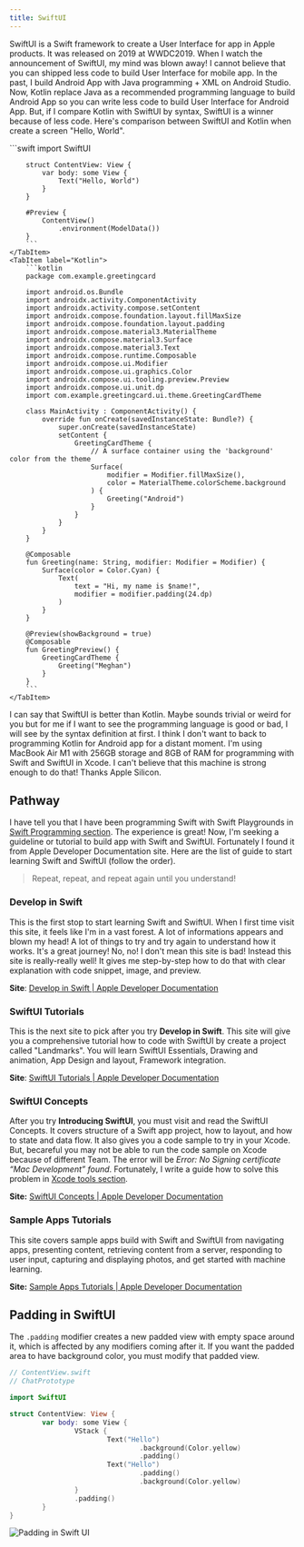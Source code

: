 ```yaml
---
title: SwiftUI
---
```



SwiftUI is a Swift framework to create a User Interface for app in Apple products. It was released on 2019 at WWDC2019. When I watch the announcement of SwiftUI, my mind was blown away! I cannot believe that you can shipped less code to build User Interface for mobile app. In the past, I build Android App with Java programming + XML on Android Studio. Now, Kotlin replace Java as a recommended programming language to build Android App so you can write less code to build User Interface for Android App. But, if I compare Kotlin with SwiftUI by syntax, SwiftUI is a winner because of less code. Here's comparison between SwiftUI and Kotlin when create a screen "Hello, World".

<Tabs>
    <TabItem label="SwiftUI">
        ```swift
        import SwiftUI

        struct ContentView: View {
            var body: some View {
                Text("Hello, World")
            }
        }

        #Preview {
            ContentView()
                .environment(ModelData())
        }
        ```
    </TabItem>
    <TabItem label="Kotlin">
        ```kotlin
        package com.example.greetingcard

        import android.os.Bundle
        import androidx.activity.ComponentActivity
        import androidx.activity.compose.setContent
        import androidx.compose.foundation.layout.fillMaxSize
        import androidx.compose.foundation.layout.padding
        import androidx.compose.material3.MaterialTheme
        import androidx.compose.material3.Surface
        import androidx.compose.material3.Text
        import androidx.compose.runtime.Composable
        import androidx.compose.ui.Modifier
        import androidx.compose.ui.graphics.Color
        import androidx.compose.ui.tooling.preview.Preview
        import androidx.compose.ui.unit.dp
        import com.example.greetingcard.ui.theme.GreetingCardTheme

        class MainActivity : ComponentActivity() {
            override fun onCreate(savedInstanceState: Bundle?) {
                super.onCreate(savedInstanceState)
                setContent {
                    GreetingCardTheme {
                        // A surface container using the 'background' color from the theme
                        Surface(
                            modifier = Modifier.fillMaxSize(),
                            color = MaterialTheme.colorScheme.background
                        ) {
                            Greeting("Android")
                        }
                    }
                }
            }
        }

        @Composable
        fun Greeting(name: String, modifier: Modifier = Modifier) {
            Surface(color = Color.Cyan) {
                Text(
                    text = "Hi, my name is $name!",
                    modifier = modifier.padding(24.dp)
                )
            }
        }

        @Preview(showBackground = true)
        @Composable
        fun GreetingPreview() {
            GreetingCardTheme {
                Greeting("Meghan")
            }
        }
        ```
    </TabItem>
</Tabs>

I can say that SwiftUI is better than Kotlin. Maybe sounds trivial or weird for you but for me if I want to see the programming language is good or bad, I will see by the syntax definition at first. I think I don't want to back to programming Kotlin for Android app for a distant moment. I'm using MacBook Air M1 with 256GB storage and 8GB of RAM for programming with Swift and SwiftUI in Xcode. I can't believe that this machine is strong enough to do that! Thanks Apple Silicon.

## Pathway

I have tell you that I have been programming Swift with Swift Playgrounds in [Swift Programming section](/programming/swift). The experience is great! Now, I'm seeking a guideline or tutorial to build app with Swift and SwiftUI. Fortunately I found it from Apple Developer Documentation site. Here are the list of guide to start learning Swift and SwiftUI (follow the order).

> Repeat, repeat, and repeat again until you understand!

### Develop in Swift

This is the first stop to start learning Swift and SwiftUI. When I first time visit this site, it feels like I'm in a vast forest. A lot of informations appears and blown my head! A lot of things to try and try again to understand how it works. It's a great journey! No, no! I don't mean this site is bad! Instead this site is really-really well! It gives me step-by-step how to do that with clear explanation with code snippet, image, and preview.

__Site__: [Develop in Swift | Apple Developer Documentation](https://developer.apple.com/tutorials/develop-in-swift)

### SwiftUI Tutorials

This is the next site to pick after you try **Develop in Swift**. This site will give you a comprehensive tutorial how to code with SwiftUI by create a project called "Landmarks". You will learn SwiftUI Essentials, Drawing and animation, App Design and layout, Framework integration.

__Site__: [SwiftUI Tutorials | Apple Developer Documentation](https://developer.apple.com/tutorials/swiftui)

### SwiftUI Concepts

After you try **Introducing SwiftUI**, you must visit and read the SwiftUI Concepts. It covers structure of a Swift app project, how to layout, and how to state and data flow. It also gives you a code sample to try in your Xcode. But, becareful you may not be able to run the code sample on Xcode because of different Team. The error will be _Error: No Signing certificate “Mac Development” found_. Fortunately, I write a guide how to solve this problem in [Xcode tools section](/tools/xcode).

__Site:__ [SwiftUI Concepts | Apple Developer Documentation](https://developer.apple.com/tutorials/swiftui-concepts)

### Sample Apps Tutorials

This site covers sample apps build with Swift and SwiftUI from navigating apps, presenting content, retrieving content from a server, responding to user input, capturing and displaying photos, and get started with machine learning.

__Site:__ [Sample Apps Tutorials | Apple Developer Documentation](https://developer.apple.com/tutorials/sample-apps)

## Padding in SwiftUI

The `.padding` modifier creates a new padded view with empty space around it, which is affected by any modifiers coming after it. If you want the padded area to have background color, you must modify that padded view.

```swift
// ContentView.swift
// ChatPrototype

import SwiftUI

struct ContentView: View {
		var body: some View {
				VStack {
						Text("Hello")
								.background(Color.yellow)
								.padding()
						Text("Hello")
								.padding()
								.background(Color.yellow)
				}
				.padding()
		}
}
```

<img src="/images/padding-in-swiftui.png" alt="Padding in Swift UI"/>
